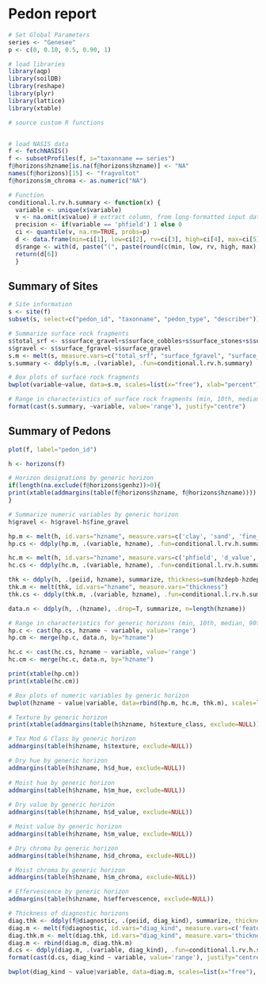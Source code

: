 # Pedon report

```{r}
# Set Global Parameters
series <- "Genesee"
p <- c(0, 0.10, 0.5, 0.90, 1)
```

```{r LoadPackages, include=FALSE}
# load libraries
library(aqp)
library(soilDB)
library(reshape)
library(plyr)
library(lattice)
library(xtable)
```

```{r, load-data, echo=FALSE}
# source custom R functions


# load NASIS data
f <- fetchNASIS()
f <- subsetProfiles(f, s="taxonname == series")
f@horizons$hzname[is.na(f@horizons$hzname)] <- "NA"
names(f@horizons)[15] <- "fragvoltot"
f@horizons$m_chroma <- as.numeric("NA")

# Function
conditional.l.rv.h.summary <- function(x) {
  variable <- unique(x$variable)
  v <- na.omit(x$value) # extract column, from long-formatted input data
  precision <- if(variable == 'phfield') 1 else 0
  ci <- quantile(v, na.rm=TRUE, probs=p) 
  d <- data.frame(min=ci[1], low=ci[2], rv=ci[3], high=ci[4], max=ci[5], stringsAsFactors=FALSE) # combine into DF
  d$range <- with(d, paste("(", paste(round(c(min, low, rv, high, max), precision), collapse=', '), ")", sep="")) # add 'range' column for pretty-printing
  return(d[6])
  }
```

## Summary of Sites
```{r, echo=FALSE}
# Site information
s <- site(f)
subset(s, select=c("pedon_id", "taxonname", "pedon_type", "describer"))

# Summarize surface rock fragments
s$total_srf <- s$surface_gravel+s$surface_cobbles+s$surface_stones+s$surface_boulders+s$surface_flagstones+s$surface_channers
s$gravel <- s$surface_fgravel-s$surface_gravel
s.m <- melt(s, measure.vars=c("total_srf", "surface_fgravel", "surface_gravel", "surface_cobbles", "surface_stones", "surface_boulders", "surface_channers", "surface_flagstones"))
s.summary <- ddply(s.m, .(variable), .fun=conditional.l.rv.h.summary)

# Box plots of surface rock fragments
bwplot(variable~value, data=s.m, scales=list(x="free"), xlab="percent")          

# Range in characteristics of surface rock fragments (min, 10th, median, 90th, max)
format(cast(s.summary, ~variable, value='range'), justify="centre")
```

## Summary of Pedons
```{r, echo=FALSE, results='asis', options("xtable.type" = "html")}
plot(f, label="pedon_id")

h <- horizons(f)

# Horizon designations by generic horizon
if(length(na.exclude(f@horizons$genhz))>0){
print(xtable(addmargins(table(f@horizons$hzname, f@horizons$hzname))))
}

# Summarize numeric variables by generic horizon
h$gravel <- h$gravel-h$fine_gravel

hp.m <- melt(h, id.vars="hzname", measure.vars=c('clay', 'sand', 'fine_gravel', 'gravel', 'cobbles', 'stones', 'fragvoltot'))
hp.cs <- ddply(hp.m, .(variable, hzname), .fun=conditional.l.rv.h.summary)

hc.m <- melt(h, id.vars="hzname", measure.vars=c('phfield', 'd_value', 'd_chroma', 'm_value', 'm_chroma'))
hc.cs <- ddply(hc.m, .(variable, hzname), .fun=conditional.l.rv.h.summary)

thk <- ddply(h, .(peiid, hzname), summarize, thickness=sum(hzdepb-hzdept))
thk.m <- melt(thk, id.vars="hzname", measure.vars="thickness")
thk.cs <- ddply(thk.m, .(variable, hzname), .fun=conditional.l.rv.h.summary)

data.n <- ddply(h, .(hzname), .drop=T, summarize, n=length(hzname))

# Range in characteristics for generic horizons (min, 10th, median, 90th, max)
hp.c <- cast(hp.cs, hzname ~ variable, value='range')
hp.cm <- merge(hp.c, data.n, by="hzname")

hc.c <- cast(hc.cs, hzname ~ variable, value='range')
hc.cm <- merge(hc.c, data.n, by="hzname")

print(xtable(hp.cm))
print(xtable(hc.cm))

# Box plots of numeric variables by generic horizon
bwplot(hzname ~ value|variable, data=rbind(hp.m, hc.m, thk.m), scales=list(x="free"))          

# Texture by generic horizon
print(xtable(addmargins(table(h$hzname, h$texture_class, exclude=NULL))))

# Tex Mod & Class by generic horizon
addmargins(table(h$hzname, h$texture, exclude=NULL))

# Dry hue by generic horizon
addmargins(table(h$hzname, h$d_hue, exclude=NULL))
      
# Moist hue by generic horizon
addmargins(table(h$hzname, h$m_hue, exclude=NULL))
      
# Dry value by generic horizon
addmargins(table(h$hzname, h$d_value, exclude=NULL))

# Moist value by generic horizon
addmargins(table(h$hzname, h$m_value, exclude=NULL))

# Dry chroma by generic horizon
addmargins(table(h$hzname, h$d_chroma, exclude=NULL))

# Moist chroma by generic horizon
addmargins(table(h$hzname, h$m_chroma, exclude=NULL))

# Effervescence by generic horizon
addmargins(table(h$hzname, h$effervescence, exclude=NULL))

# Thickness of diagnostic horizons
diag.thk <- ddply(f@diagnostic, .(peiid, diag_kind), summarize, thickness=sum(featdepb-featdept))
diag.m <- melt(f@diagnostic, id.vars="diag_kind", measure.vars=c('featdept', 'featdepb'))
diag.thk.m <- melt(diag.thk, id.vars="diag_kind", measure.vars='thickness')
diag.m <- rbind(diag.m, diag.thk.m)
d.cs <- ddply(diag.m, .(variable, diag_kind), .fun=conditional.l.rv.h.summary)
format(cast(d.cs, diag_kind ~ variable, value='range'), justify="centre")

bwplot(diag_kind ~ value|variable, data=diag.m, scales=list(x="free"), xlab="cm")          
```

